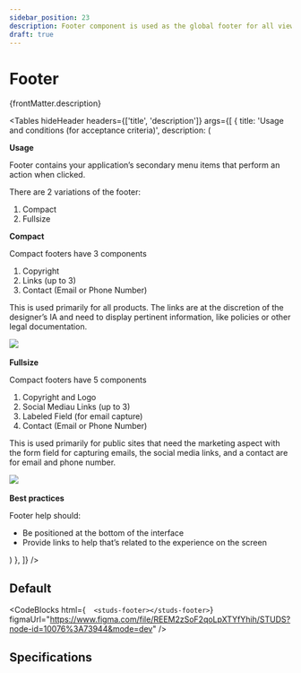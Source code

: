 ```yaml
---
sidebar_position: 23
description: Footer component is used as the global footer for all views, contains copyright information and navigational links.
draft: true
---
```


# Footer

<HeaderComponent
  htmlTag="studs-footer"
  jsxTag="StudsFooter"
  version="Since 1.0"
  status="Draft"
  urlGithub="navigation/studs-footer.ts"
  urlStrbook="studs-navigation-footer--docs"
/>

{frontMatter.description}

<Tables
  hideHeader
  headers={['title', 'description']}
  args={[
    {
      title: 'Usage and conditions (for acceptance criteria)',
      description: (
<div>
<strong>Usage</strong>
<p>Footer contains your application’s secondary menu items that perform an action when clicked.</p>
<p>There are 2 variations of the footer:</p>
<ol>
<li>Compact</li>
<li>Fullsize</li>
</ol> 
<strong>Compact</strong>
<p>Compact footers have 3 components</p>
<ol>
<li>Copyright</li>
<li>Links (up to 3)</li>
<li>Contact (Email or Phone Number)</li>
</ol>
<p>This is used primarily for all products. The links are at the discretion of the designer’s IA and need to display pertinent information, like policies or other legal documentation.</p>
<img src="/img/footer_compact.png" />
<br />
<br />
<strong>Fullsize</strong>
<p>Compact footers have 5 components</p>
<ol>
<li>Copyright and Logo</li>
<li>Social Mediau Links (up to 3)</li>
<li>Labeled Field (for email capture)</li>
<li>Contact (Email or Phone Number)</li>
</ol>
<p>This is used primarily for public sites that need the marketing aspect with the form field for capturing emails, the social media links, and a contact are for email and phone number.</p>
<img src="/img/footer_fullsize.png" />
<br />
<br />
<strong>Best practices</strong>
<p>Footer help should:</p>
<ul>
<li>Be positioned at the bottom of the interface</li>
<li>Provide links to help that’s related to the experience on the screen</li>
</ul>
</div>)
    },
  ]}
/>

## Default

<ResizerFeatures>
  <studs-footer></studs-footer>
</ResizerFeatures>

<CodeBlocks
  html={`  <studs-footer></studs-footer>`}
  figmaUrl="https://www.figma.com/file/REEM2zSoF2qoLpXTYfYhih/STUDS?node-id=10076%3A73944&mode=dev"
/>

## Specifications


<PropertyTabs componentKey="footer" />